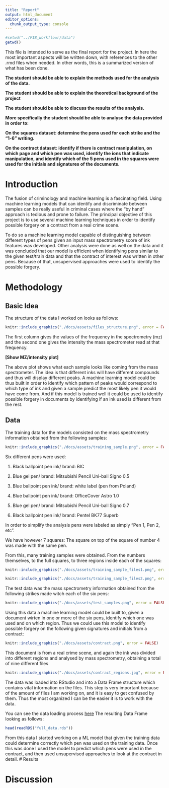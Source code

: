 ```yaml
---
title: "Report"
output: html_document
editor_options: 
  chunk_output_type: console
---
```


```r
#setwd("../PIB_workflowr/data")
getwd()
```

This file is intended to serve as the final report for the project. In here the most important aspects will be written down, with references to the other .rmd files when needed. In other words, this is a summarized version of what has been done.

**The student should be able to explain the methods used for the analysis of the data.**

**The student should be able to explain the theoretical background of the project**

**The student should be able to discuss the results of the analysis.**

**More specifically the student should be able to analyse the data provided in order to:**

**On the squares dataset: determine the pens used for each strike and the "1-6" writing.**

**On the contract dataset: identify if there is contract manipulation, on which page and which pen was used, identify the ions that indicate manipulation, and identify which of the 5 pens used in the squares were used for the initials and signatures of the documents.**

# Introduction

The fusion of criminology and machine learning is a fascinating field. Using machine learning models that can identify and discriminate between samples can be really useful in criminal cases where the "by hand" approach is tedious and prone to failure. The principal objective of this project is to use several machine learning techniques in order to identify possible forgery on a contract from a real crime scene.

To do so a machine learning model capable of distinguishing between different types of pens given an input mass spectrometry score of ink features was developed. Other analysis were done as well on the data and it was concluded that our model is efficient when identifying pens similar to the given test/train data and that the contract of interest was written in other pens. Because of that, unsupervised approaches were used to identify the possible forgery.

# Methodology

## Basic Idea

The structure of the data I worked on looks as follows:

```r
knitr::include_graphics("./docs/assets/files_structure.png", error = FALSE)
```

The first column gives the values of the frequency in the spectrometry (mz) and the second one gives the intensity the mass spectrometer read at that frequency.

**[Show MZ/intensity plot]**

The above plot shows what each sample looks like coming from the mass spectrometer. The idea is that different inks will have different compounds and thus will display different peaks. A machine learning model could be thus built in order to identify which pattern of peaks would correspond to which type of ink and given a sample predict the most likely pen it would have come from. And if this model is trained well it could be used to identify possible forgery in documents by identifying if an ink used is different from the rest.

## Data

The training data for the models consisted on the mass spectrometry information obtained from the following samples:

```r
knitr::include_graphics("./docs/assets/training_sample.png", error = FALSE)
```

Six different pens were used:

1.  Black ballpoint pen ink/ brand: BIC

2.  Blue gel pen/ brand: Mitsubishi Pencil Uni-ball Signo 0.5

3.  Blue ballpoint pen ink/ brand: white label (pen from Poland)

4.  Blue ballpoint pen ink/ brand: OfficeCover Astro 1.0

5.  Blue gel pen/ brand: Mitsubishi Pencil Uni-ball Signo 0.7

6.  Black ballpoint pen ink/ brand: Pentel BK77 Superb

In order to simplify the analysis pens were labeled as simply "Pen 1, Pen 2, etc".

We have however 7 squares: The square on top of the square of number 4 was made with the same pen.

From this, many training samples were obtained. From the numbers themselves, to the full squares, to three regions inside each of the squares:

```r
knitr::include_graphics("./docs/assets/training_sample_files1.png", error = FALSE)
```

```r
knitr::include_graphics("./docs/assets/training_sample_files2.png", error = FALSE)
```

The test data was the mass spectrometry information obtained from the following strikes made witch each of the six pens:

```r
knitr::include_graphics("./docs/assets/test_samples.png", error = FALSE)
```

Using this data a machine learning model could be built to, given a document wirten in one or more of the six pens, identify which one was used and on which region. Thus we could use this model to identify possible forgery on the following given signatures and initials from a contract:

```r
knitr::include_graphics("./docs/assets/contract.png", error = FALSE)
```

This document is from a real crime scene, and again the ink was divided into different regions and analysed by mass spectrometry, obtaining a total of nine different files

```r
knitr::include_graphics("./docs/assets/contract_regions.jpg", error = FALSE)
```

The data was loaded into RStudio and into a Data Frame structure which contains vital information on the files. This step is very important because of the amount of files I am working on, and it is easy to get confused by them. Thus the most organized I can be the easier it is to work with the data.

You can see the data loading process [here](Wrangling_2_electric_boogaloo.html)
The resulting Data Frame looking as follows:
```r
head(readRDS("full_data.rds"))
```

From this data I started working on a ML model that given the training data could determine correctly which pen was used on the training data. Once this was done I used the model to predict which pens were used in the contract, and then used unsupervised approaches to look at the contract in detail.
# Results

# Discussion
